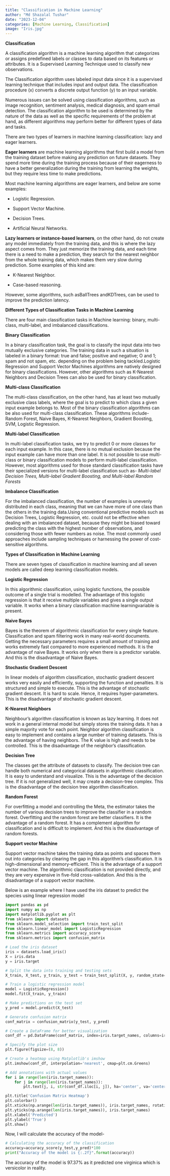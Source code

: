 ```yaml
---
title: "Classification in Machine Learning"
author: "Md Shazalal Tushar"
date: "2023-12-04"
categories: [Machine Learning, Classification]
image: "Iris.jpg"
---
```


**Classification**

A classification algorithm is a machine learning algorithm that categorizes or assigns predefined labels or classes to data based on its features or attributes. It is a Supervised Learning Technique used to classify new observations.

The Classification algorithm uses labeled input data since it is a supervised learning technique that includes input and output data. The classification procedure (x) converts a discrete output function (y) to an input variable.

Numerous issues can be solved using classification algorithms, such as image recognition, sentiment analysis, medical diagnosis, and spam email detection. The classification algorithm to be used is determined by the nature of the data as well as the specific requirements of the problem at hand, as different algorithms may perform better for different types of data and tasks.

There are two types of learners in machine learning classification: lazy and eager learners.

**Eager learners** are machine learning algorithms that first build a model from the training dataset before making any prediction on future datasets. They spend more time during the training process because of their eagerness to have a better generalization during the training from learning the weights, but they require less time to make predictions.

Most machine learning algorithms are eager learners, and below are some examples:

-   Logistic Regression.

-   Support Vector Machine.

-   Decision Trees.

-   Artificial Neural Networks.

**Lazy learners or instance-based learners**, on the other hand, do not create any model immediately from the training data, and this is where the lazy aspect comes from. They just memorize the training data, and each time there is a need to make a prediction, they search for the nearest neighbor from the whole training data, which makes them very slow during prediction. Some examples of this kind are:

-   K-Nearest Neighbor.

-   Case-based reasoning.

However, some algorithms, such asBallTrees andKDTrees, can be used to improve the prediction latency.

**Different Types of Classification Tasks in Machine Learning**

There are four main classification tasks in Machine learning: binary, multi-class, multi-label, and imbalanced classifications.

**Binary Classification**

In a binary classification task, the goal is to classify the input data into two mutually exclusive categories. The training data in such a situation is labeled in a binary format: true and false; positive and negative; O and 1; spam and not spam, etc. depending on the problem being tackled.Logistic Regression and Support Vector Machines algorithms are natively designed for binary classifications. However, other algorithms such as K-Nearest Neighbors and Decision Trees can also be used for binary classification.

**Multi-class Classification**

The multi-class classification, on the other hand, has at least two mutually exclusive class labels, where the goal is to predict to which class a given input example belongs to. Most of the binary classification algorithms can be also used for multi-class classification. These algorithms include- Random Forest, Naive Bayes, K-Nearest Neighbors, Gradient Boosting, SVM, Logistic Regression.

**Multi-label Classification**

In multi-label classification tasks, we try to predict 0 or more classes for each input example. In this case, there is no mutual exclusion because the input example can have more than one label. It is not possible to use multi-class or binary classification models to perform multi-label classification. However, most algorithms used for those standard classification tasks have their specialized versions for multi-label classification such as- *Multi-label Decision Trees, Multi-label Gradient Boosting, and Multi-label Random Forests*

**Imbalance Classification**

For the imbalanced classification, the number of examples is unevenly distributed in each class, meaning that we can have more of one class than the others in the training data.Using conventional predictive models such as Decision Trees, Logistic Regression, etc. could not be effective when dealing with an imbalanced dataset, because they might be biased toward predicting the class with the highest number of observations, and considering those with fewer numbers as noise. The most commonly used approaches include sampling techniques or harnessing the power of cost-sensitive algorithms.

**Types of Classification in Machine Learning**

There are seven types of classification in machine learning and all seven models are called deep learning classification models.

**Logistic Regression**

In this algorithmic classification, using logistic functions, the possible outcome of a single trial is modelled. The advantage of this logistic regression is that it receive multiple variables and gives a single output variable. It works when a binary classification machine learningvariable is present.

**Naive Bayes**

Bayes is the theorem of algorithmic classification for every single feature. Classification and spam filtering work in many real-world documents. Getting the necessary parameters requires a small amount of training and works extremely fast compared to more experienced methods. It is the advantage of naive Bayes. It works only when there is a predictor variable. And this is the disadvantage of Naive Bayes.

**Stochastic Gradient Descent**

In linear models of algorithm classification, stochastic gradient descent works very easily and efficiently, supporting the function and penalties. It is structured and simple to execute. This is the advantage of stochastic gradient descent. It is hard to scale. Hence, it requires hyper-parameters. This is the disadvantage of stochastic gradient descent.

**K-Nearest Neighbors**

Neighbour's algorithm classification is known as lazy learning. It does not work in a general internal model but simply stores the training data. It has a simple majority vote for each point. Neighbor algorithm classification is easy to implement and contains a large number of training datasets. This is the advantage of having neighbors. The K value is high and needs to be controlled. This is the disadvantage of the neighbor's classification.

**Decision Tree**

The classes get the attribute of datasets to classify. The decision tree can handle both numerical and categorical datasets in algorithmic classification. It is easy to understand and visualize. This is the advantage of the decision tree. If it is not generalized well, it may create a decision-tree complex. This is the disadvantage of the decision tree algorithm classification.

**Random Forest**

For overfitting a model and controlling the Meta, the estimator takes the number of various decision trees to improve the classifier in a random forest. Overfitting and the random forest are better classifiers. It is the advantage of a random forest. It has a complement algorithm for classification and is difficult to implement. And this is the disadvantage of random forests.

**Support vector Machine**

Support vector machine takes the training data as points and spaces them out into categories by clearing the gap in this algorithm's classification. It is high-dimensional and memory-efficient. This is the advantage of a support vector machine. The algorithmic classification is not provided directly, and they are very expensive in five-fold cross-validation. And this is the disadvantage of a support vector machine.

Below is an example where I have used the iris dataset to predict the species using linear regression model

```python
import pandas as pd
import numpy as np
import matplotlib.pyplot as plt
from sklearn import datasets
from sklearn.model_selection import train_test_split
from sklearn.linear_model import LogisticRegression
from sklearn.metrics import accuracy_score
from sklearn.metrics import confusion_matrix

# Load the iris dataset
iris = datasets.load_iris()
X = iris.data
y = iris.target

# Split the data into training and testing sets
X_train, X_test, y_train, y_test = train_test_split(X, y, random_state=0)

# Train a logistic regression model
model = LogisticRegression()
model.fit(X_train, y_train)

# Make predictions on the test set
y_pred = model.predict(X_test)

# Generate confusion matrix
conf_matrix = confusion_matrix(y_test, y_pred)

# Create a DataFrame for better visualization
conf_df = pd.DataFrame(conf_matrix, index=iris.target_names, columns=iris.target_names)

# Specify the plot size
plt.figure(figsize=(8, 8))

# Create a heatmap using Matplotlib's imshow
plt.imshow(conf_df, interpolation='nearest', cmap=plt.cm.Greens)

# Add annotations with actual values
for i in range(len(iris.target_names)):
    for j in range(len(iris.target_names)):
        plt.text(j, i, str(conf_df.iloc[i, j]), ha='center', va='center')

plt.title('Confusion Matrix Heatmap')
plt.colorbar()
plt.xticks(np.arange(len(iris.target_names)), iris.target_names, rotation=0)
plt.yticks(np.arange(len(iris.target_names)), iris.target_names)
plt.xlabel('Predicted')
plt.ylabel('True')
plt.show()


```

Now, I will calculate the accuracy of the model-

```python
# Calculating the accuracy of the classification
accuracy=accuracy_score(y_test,y_pred)*100
print("Accuracy of the model is {:.2f}".format(accuracy))
```

The accuracy of the model is 97.37% as it predicted one virginica which is versicolor in reality.
